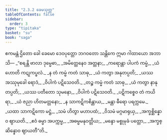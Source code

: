 ```yaml
---
title: "2.3.2 ခေမသုတ္တ"
tableOfContents: false
sidebar:
  order: 3
type: "tipitaka"
basket: "su"
book: "saga"
---
```



<DynamicBreadcrumb />

<Division number="103" book="saga">

<Paragraph number="487" book="saga">
ဧကမန္တံ ဌိတော ခေါ ခေမော ဒေဝပုတ္တော ဘဂဝတော သန္တိကေ ဣမာ ဂါထာယော အဘာသိ—
</Paragraph>

<Paragraph number="488" type="verses" book="saga">
_“စရန္တိ ဗာလာ ဒုမ္မေဓာ,_  
_အမိတ္တေနေဝ အတ္တနာ;_  
_ကရောန္တာ ပါပကံ ကမ္မံ,_  
_ယံ ဟောတိ ကဋုကပ္ဖလံ._  

</Paragraph>

<Paragraph number="489" type="verses" book="saga">
_န တံ ကမ္မံ ကတံ သာဓု,_  
_ယံ ကတွာ အနုတပ္ပတိ;_  
_ယဿ အဿုမုခေါ ရောဒံ,_  
_ဝိပါကံ ပဋိသေဝတိ._  

</Paragraph>

<Paragraph number="490" type="verses" book="saga">
_တဉ္စ ကမ္မံ ကတံ သာဓု,_  
_ယံ ကတွာ နာနုတပ္ပတိ;_  
_ယဿ ပတီတော သုမနော,_  
_ဝိပါကံ ပဋိသေဝတိ._  

</Paragraph>

<Paragraph number="491" type="verses" book="saga">
_ပဋိကစ္စေဝ တံ ကယိရာ,_  
_ယံ ဇညာ ဟိတမတ္တနော;_  
_န သာကဋိကစိန္တာယ,_  
_မန္တာ ဓီရော ပရက္ကမေ._  

</Paragraph>

<Paragraph number="492" type="verses" book="saga">
_ယထာ သာကဋိကော မဋ္ဌံ,_  
_သမံ ဟိတွာ မဟာပထံ;_  
_ဝိသမံ မဂ္ဂမာရုယှ,_  
_အက္ခစ္ဆိန္နောဝ ဈာယတိ._  

</Paragraph>

<Paragraph number="493" type="verses" book="saga">
_ဧဝံ ဓမ္မာ အပက္ကမ္မ,_  
_အဓမ္မမနုဝတ္တိယ;_  
_မန္ဒော မစ္စုမုခံ ပတ္တော,_  
_အက္ခစ္ဆိန္နောဝ ဈာယတီ”တိ._
</Paragraph>
</Division>